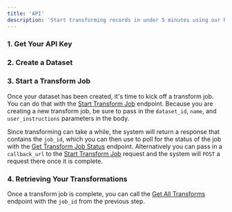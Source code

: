 ```yaml
---
title: 'API' 
description: 'Start transforming records in under 5 minutes using our REST API'
---
```


### 1. Get Your API Key

<Snippet file="api-key.mdx" />

### 2. Create a Dataset

<Snippet file="api-create-dataset.mdx" />

### 3. Start a Transform Job

Once your dataset has been created, it's time to kick off a transform job. You can do that with the [Start Transform Job](/documents/api-reference/transform/start-transform-job) endpoint. Because you are creating a new transform job, be sure to pass in the `dataset_id`, `name`, and `user_instructions` parameters in the body. 

Since transforming can take a while, the system will return a response that contains the `job_id`, which you can then use to poll for the status of the job with the [Get Transform Job Status](/documents/api-reference/transform/get-transform-job-status) endpoint. Alternatively you can pass in a `callback_url` to the [Start Transform Job](/documents/api-reference/transform/start-transform-job) request and the system will `POST` a request there once it is complete.

### 4. Retrieving Your Transformations

Once a transform job is complete, you can call the [Get All Transforms](/documents/api-reference/transform/get-all-transforms) endpoint with the `job_id` from the previous step.